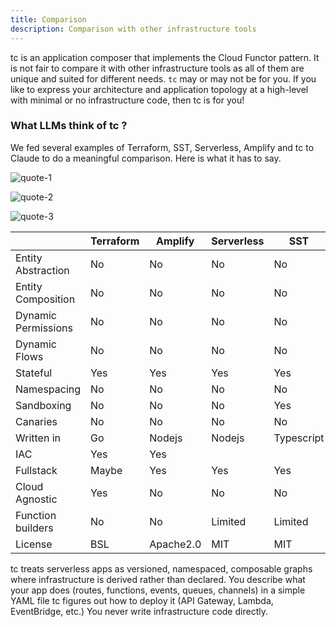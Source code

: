 ```yaml
---
title: Comparison
description: Comparison with other infrastructure tools
---
```


tc is an application composer that implements the Cloud Functor pattern. It is not fair to compare it with other infrastructure tools as all of them are unique and suited for different needs. `tc` may or may not be for you. If you like to express your architecture and application topology at a high-level with minimal or no infrastructure code, then tc is for you!

### What LLMs think of tc ?

We fed several examples of Terraform, SST, Serverless, Amplify and tc to Claude to do a meaningful comparison. Here is what it has to say.

![quote-1](../../../assets/quote-1.png)

![quote-2](../../../assets/quote-2.png)

![quote-3](../../../assets/quote-3.png)




|                     | Terraform | Amplify   | Serverless | SST        | tc            |
|---------------------|-----------|-----------|------------|------------|---------------|
| Entity Abstraction  | No        | No        | No         | No         | Yes           |
| Entity Composition  | No        | No        | No         | No         | Yes           |
| Dynamic Permissions | No        | No        | No         | No         | Yes           |
| Dynamic Flows       | No        | No        | No         | No         | Yes           |
| Stateful            | Yes       | Yes       | Yes        | Yes        | No            |
| Namespacing         | No        | No        | No         | No         | Yes           |
| Sandboxing          | No        | No        | No         | Yes        | Yes           |
| Canaries            | No        | No        | No         | No         | Yes           |
| Written in          | Go        | Nodejs    | Nodejs     | Typescript | Rust          |
| IAC                 | Yes       | Yes       |            |            | Generated     |
| Fullstack           | Maybe     | Yes       | Yes        | Yes        | Yes           |
| Cloud Agnostic      | Yes       | No        | No         | No         | Pending       |
| Function builders   | No        | No        | Limited    | Limited    | Sophisticated |
| License             | BSL       | Apache2.0 | MIT        | MIT        | GPL-v2        |





tc treats serverless apps as versioned, namespaced, composable graphs where infrastructure is derived rather than declared. You describe what your app does (routes, functions, events, queues, channels) in a simple YAML file
tc figures out how to deploy it (API Gateway, Lambda, EventBridge, etc.)
You never write infrastructure code directly.
